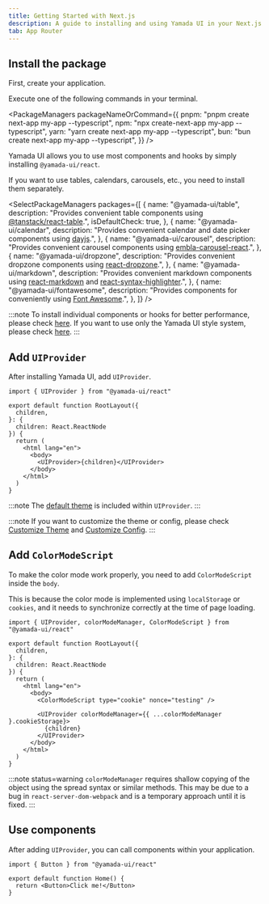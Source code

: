 ```yaml
---
title: Getting Started with Next.js
description: A guide to installing and using Yamada UI in your Next.js project.
tab: App Router
---
```


## Install the package

First, create your application.

Execute one of the following commands in your terminal.

<PackageManagers
  packageNameOrCommand={{
    pnpm: "pnpm create next-app my-app --typescript",
    npm: "npx create-next-app my-app --typescript",
    yarn: "yarn create next-app my-app --typescript",
    bun: "bun create next-app my-app --typescript",
  }}
/>

Yamada UI allows you to use most components and hooks by simply installing `@yamada-ui/react`.

<PackageManagers packageNameOrCommand="@yamada-ui/react" />

If you want to use tables, calendars, carousels, etc., you need to install them separately.

<SelectPackageManagers
  packages={[
    {
      name: "@yamada-ui/table",
      description:
        "Provides convenient table components using [@tanstack/react-table](https://tanstack.com/table/v8).",
      isDefaultCheck: true,
    },
    {
      name: "@yamada-ui/calendar",
      description:
        "Provides convenient calendar and date picker components using [dayjs](https://day.js.org/).",
    },
    {
      name: "@yamada-ui/carousel",
      description:
        "Provides convenient carousel components using [embla-carousel-react](https://www.embla-carousel.com/).",
    },
    {
      name: "@yamada-ui/dropzone",
      description:
        "Provides convenient dropzone components using [react-dropzone](https://react-dropzone.js.org/).",
    },
    {
      name: "@yamada-ui/markdown",
      description:
        "Provides convenient markdown components using [react-markdown](https://remarkjs.github.io/react-markdown/) and [react-syntax-highlighter](https://react-syntax-highlighter.github.io/react-syntax-highlighter/demo/).",
    },
    {
      name: "@yamada-ui/fontawesome",
      description:
        "Provides components for conveniently using [Font Awesome](https://fontawesome.com/).",
    },
  ]}
/>

:::note
To install individual components or hooks for better performance, please check [here](/getting-started/installation/individual).
If you want to use only the Yamada UI style system, please check [here](/getting-started/installation/minimal).
:::

## Add `UIProvider`

After installing Yamada UI, add `UIProvider`.

```tsx live=false title=layout.tsx highlight={11}
import { UIProvider } from "@yamada-ui/react"

export default function RootLayout({
  children,
}: {
  children: React.ReactNode
}) {
  return (
    <html lang="en">
      <body>
        <UIProvider>{children}</UIProvider>
      </body>
    </html>
  )
}
```

:::note
The [default theme](/styled-system/theming/default-theme) is included within `UIProvider`.
:::

:::note
If you want to customize the theme or config, please check [Customize Theme](/styled-system/theming/customize-theme) and [Customize Config](/styled-system/configure/customize-config).
:::

## Add `ColorModeScript`

To make the color mode work properly, you need to add `ColorModeScript` inside the `body`.

This is because the color mode is implemented using `localStorage` or `cookies`, and it needs to synchronize correctly at the time of page loading.

```tsx live=false title=layout.tsx highlight={1,11,13}
import { UIProvider, colorModeManager, ColorModeScript } from "@yamada-ui/react"

export default function RootLayout({
  children,
}: {
  children: React.ReactNode
}) {
  return (
    <html lang="en">
      <body>
        <ColorModeScript type="cookie" nonce="testing" />

        <UIProvider colorModeManager={{ ...colorModeManager }.cookieStorage}>
          {children}
        </UIProvider>
      </body>
    </html>
  )
}
```

:::note status=warning
`colorModeManager` requires shallow copying of the object using the spread syntax or similar methods. This may be due to a bug in `react-server-dom-webpack` and is a temporary approach until it is fixed.
:::

## Use components

After adding `UIProvider`, you can call components within your application.

```tsx live=false title=page.tsx
import { Button } from "@yamada-ui/react"

export default function Home() {
  return <Button>Click me!</Button>
}
```
